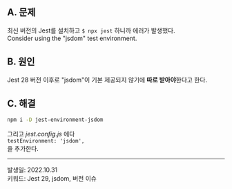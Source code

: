 
## A. 문제
최신 버전의 Jest를 설치하고 `$ npx jest` 하니까 에러가 발생했다.  
<Callout type="error" emoji="🚫">
  Consider using the "jsdom" test environment.
</Callout>

## B. 원인
Jest 28 버전 이후로 "jsdom"이 기본 제공되지 않기에 **따로 받아야**한다고 한다.

## C. 해결
```bash
npm i -D jest-environment-jsdom
```
그리고 *jest.config.js* 에다  
`testEnvironment: 'jsdom',`  
을 추가한다.

- - -
발생일: 2022.10.31  
키워드: Jest 29, jsdom, 버전 이슈

